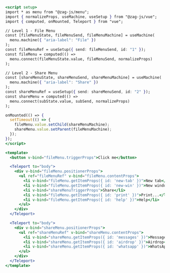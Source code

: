 ```jsx
<script setup>
import * as menu from "@zag-js/menu";
import { normalizeProps, useMachine, useSetup } from "@zag-js/vue";
import { computed, onMounted, Teleport } from "vue";

// Level 1 - File Menu
const [fileMenuState, fileMenuSend, fileMenuMachine] = useMachine(
  menu.machine({ "aria-label": "File" })
);
const fileMenuRef = useSetup({ send: fileMenuSend, id: "1" });
const fileMenu = computed(() =>
  menu.connect(fileMenuState.value, fileMenuSend, normalizeProps)
);

// Level 2 - Share Menu
const [shareMenuState, shareMenuSend, shareMenuMachine] = useMachine(
  menu.machine({ "aria-label": "Share" })
);
const shareMenuRef = useSetup({ send: shareMenuSend, id: "2" });
const shareMenu = computed(() =>
  menu.connect(subState.value, subSend, normalizeProps)
);

onMounted(() => {
  setTimeout(() => {
    fileMenu.value.setChild(shareMenuMachine);
    shareMenu.value.setParent(fileMenuMachine);
  });
});
</script>

<template>
  <button v-bind="fileMenu.triggerProps">Click me</button>

  <Teleport to="body">
    <div v-bind="fileMenu.positionerProps">
      <ul ref="fileMenuRef" v-bind="fileMenu.contentProps">
        <li v-bind="fileMenu.getItemProps({ id: 'new-tab' })">New tab</li>
        <li v-bind="fileMenu.getItemProps({ id: 'new-win' })">New window</li>
        <li v-bind="shareMenuTriggerProps">Share</li>
        <li v-bind="fileMenu.getItemProps({ id: 'print' })">Print...</li>
        <li v-bind="fileMenu.getItemProps({ id: 'help' })">Help</li>
      </ul>
    </div>
  </Teleport>

  <Teleport to="body">
    <div v-bind="shareMenu.positionerProps">
      <ul ref="shareMenuRef" v-bind="shareMenu.contentProps">
        <li v-bind="shareMenu.getItemProps({ id: 'messages' })">Messages</li>
        <li v-bind="shareMenu.getItemProps({ id: 'airdrop' })">Airdrop</li>
        <li v-bind="shareMenu.getItemProps({ id: 'whatsapp' })">WhatsApp</li>
      </ul>
    </div>
  </Teleport>
</template>
```
